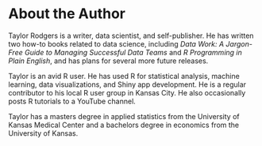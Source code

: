 # About the Author  {-}

Taylor Rodgers is a writer, data scientist, and self-publisher. He has written two how-to books related to data science, including *Data Work: A Jargon-Free Guide to Managing Successful Data Teams* and *R Programming in Plain English*, and has plans for several more future releases.

Taylor is an avid R user. He has used R for statistical analysis, machine learning, data visualizations, and Shiny app development. He is a regular contributor to his local R user group in Kansas City. He also occasionally posts R tutorials to a YouTube channel.

Taylor has a masters degree in applied statistics from the University of Kansas Medical Center and a bachelors degree in economics from the University of Kansas.
